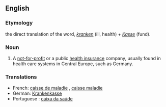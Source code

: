 ==English==
===Etymology===
the direct translation of the {{G.}} word, ''[[krank]]en'' (ill, health) + ''[[Kasse]]'' (fund).

===Noun===
{{en-noun}}

# A [[not-for-profit]] or a public [[health insurance]] company, usually found in health care systems in Central Europe, such as Germany. 

===Translations===
{{trans-top|}}
*French: [[caisse de maladie]] {{f}}, [[caisse maladie]] {{f}} 
*German: [[Krankenkasse]] {{f}}
*Portuguese : [[caixa da saúde]] {{f}}
{{trans-bottom}}
